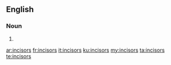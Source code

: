 ==English==

===Noun===
{{head|en}}

# {{plural of|incisor}}

[[ar:incisors]]
[[fr:incisors]]
[[it:incisors]]
[[ku:incisors]]
[[my:incisors]]
[[ta:incisors]]
[[te:incisors]]